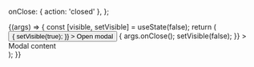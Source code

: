 
<Meta title="Components/Modal/ModalContent" />

  onClose: { action: 'closed' },
};

<Canvas>
  <Story
    name="Default"
    args={{ title: 'Content modal', visible: false }}
    argTypes={commonArgTypes}
  >
    {(args) => {
      const [visible, setVisible] = useState(false);
      return (
        <div>
          <Button
            onClick={() => {
              setVisible(true);
            }}
          >
            Open modal
          </Button>
          <ModalContent
            {...args}
            visible={visible}
            onClose={() => {
              args.onClose();
              setVisible(false);
            }}
          >
            Modal content
          </ModalContent>
        </div>
      );
    }}
  </Story>
</Canvas>

<ArgsTable story="Default" />
